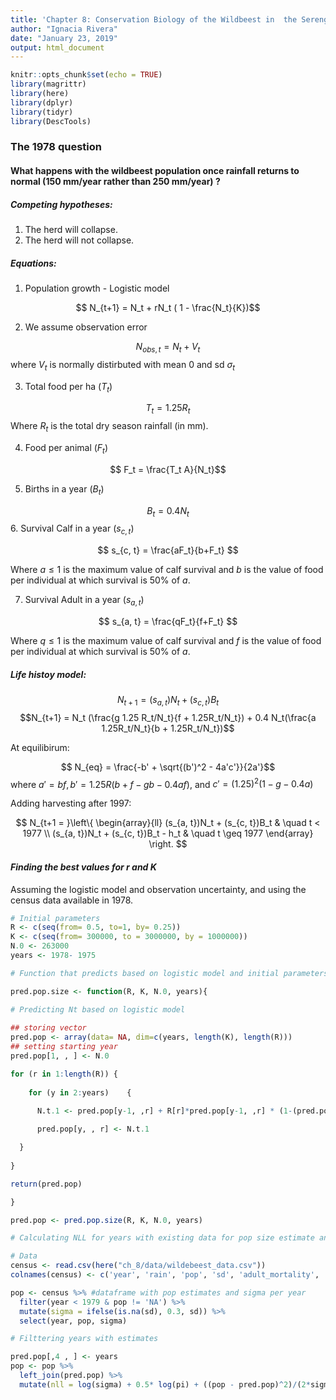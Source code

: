```yaml
---
title: 'Chapter 8: Conservation Biology of the Wildbeest in  the Serengeti'
author: "Ignacia Rivera"
date: "January 23, 2019"
output: html_document
---
```


```r
knitr::opts_chunk$set(echo = TRUE)
library(magrittr)
library(here)
library(dplyr)
library(tidyr)
library(DescTools)
```


### The 1978 question
#### What happens with the wildbeest population once rainfall returns to normal (150 mm/year rather than 250 mm/year) ? 

##### *Competing hypotheses:*

1. The herd will collapse.
2. The herd will not collapse.

##### *Equations:*

1. Population growth - Logistic model

$$ N_{t+1} = N_t + rN_t ( 1 - \frac{N_t}{K})$$

2. We assume observation error

$$ N_{obs,t} = N_t + V_t$$ where $V_t$ is normally distirbuted with mean 0 and sd $\sigma_t$

3. Total food per ha ($T_t$)

$$T_t= 1.25 R_t $$
Where $R_t$ is the total dry season rainfall (in mm).


4. Food per animal ($F_t$)
 
 $$ F_t = \frac{T_t A}{N_t}$$
 
5. Births in a year ($B_t$)
 
 $$ B_t = 0.4 N_t$$
6. Survival Calf in a year ($s_{c, t}$)

$$ s_{c, t} = \frac{aF_t}{b+F_t} $$

Where $a \le 1$ is the maximum value of calf survival and $b$ is the value of food per individual at which survival is 50% of $a$. 

7. Survival Adult in a year ($s_{a, t}$)

$$ s_{a, t} = \frac{qF_t}{f+F_t} $$

Where $q \le 1$ is the maximum value of calf survival and $f$ is the value of food per individual at which survival is 50% of $a$. 

##### *Life histoy model:*

$$N_{t+1} = (s_{a, t})N_t + (s_{c, t})B_t $$
$$N_{t+1} = N_t (\frac{g 1.25 R_t/N_t}{f + 1.25R_t/N_t}) + 0.4 N_t(\frac{a 1.25R_t/N_t}{b + 1.25R_t/N_t})$$


At equilibirum: 

$$ N_{eq} = \frac{-b' + \sqrt{(b')^2 - 4a'c'}}{2a'}$$ where $a' = bf, b'= 1.25R (b+f-gb -0.4af)$, and $c' = (1.25)^2(1-g-0.4a)$

Adding harvesting after 1997:

$$  N_{t+1 = }\left\{
        \begin{array}{ll}
            (s_{a, t})N_t + (s_{c, t})B_t  & \quad t < 1977 \\
            (s_{a, t})N_t + (s_{c, t})B_t - h_t  & \quad t \geq 1977
        \end{array}
    \right.
$$

#### *Finding the best values for $r$ and $K$* 

Assuming the logistic model and observation uncertainty, and using the census data available in 1978.

```r

# Initial parameters
R <- c(seq(from= 0.5, to=1, by= 0.25))
K <- c(seq(from= 300000, to = 3000000, by = 1000000))
N.0 <- 263000
years <- 1978- 1975

# Function that predicts based on logistic model and initial parameters

pred.pop.size <- function(R, K, N.0, years){

# Predicting Nt based on logistic model
  
## storing vector
pred.pop <- array(data= NA, dim=c(years, length(K), length(R)))
## setting starting year
pred.pop[1, , ] <- N.0

for (r in 1:length(R)) {
  
    for (y in 2:years)    {
    
      N.t.1 <- pred.pop[y-1, ,r] + R[r]*pred.pop[y-1, ,r] * (1-(pred.pop[y-1, ,r]/K)) #logistic growth

      pred.pop[y, , r] <- N.t.1

  }
  
} 

return(pred.pop)

}

pred.pop <- pred.pop.size(R, K, N.0, years)

# Calculating NLL for years with existing data for pop size estimate and standard deviation

# Data
census <- read.csv(here("ch_8/data/wildebeest_data.csv"))
colnames(census) <- c('year', 'rain', 'pop', 'sd', 'adult_mortality', 'calf_survival')

pop <- census %>% #dataframe with pop estimates and sigma per year
  filter(year < 1979 & pop != 'NA') %>% 
  mutate(sigma = ifelse(is.na(sd), 0.3, sd)) %>% 
  select(year, pop, sigma)

# Filttering years with estimates

pred.pop[,4 , ] <- years
pop <- pop %>%  
  left_join(pred.pop) %>% 
  mutate(nll = log(sigma) + 0.5* log(pi) + ((pop - pred.pop)^2)/(2*sigma^2))



```
